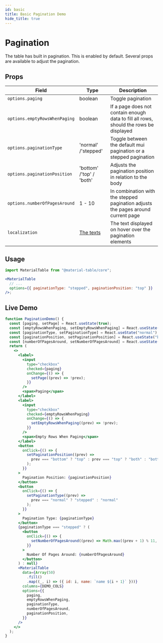```yaml
---
id: basic
title: Basic Pagination Demo
hide_title: true
---
```


# Pagination

The table has built in pagination. This is enabled by default. Several props are available to adjust the pagination.


## Props

| Field                         | Type                                                                                       | Description                                                                           |
| ----------------------------- | ------------------------------------------------------------------------------------------ | ------------------------------------------------------------------------------------- |
| `options.paging`              | boolean                                                                                    | Toggle pagination                                                                     |
| `options.emptyRowsWhenPaging` | boolean                                                                                    | If a page does not contain enough data to fill all rows, should the rows be displayed |
| `options.paginationType`      | 'normal' /'stepped'                                                                        | Toggle between the default mui pagination or a stepped pagination                     |
| `options.paginationPosition`  | 'bottom' /'top' / 'both'                                                                   | Adjusts the pagination position in relation to the body                               |
| `options.numberOfPagesAround` | 1 - 10                                                                                     | In combination with the stepped pagination adjusts the pages around current page      |
| `localization`                | [The texts](https://github.com/material-table-core/core/blob/master/types/index.d.ts#L439) | The text displayed on hover over the pagination elements                              |

## Usage

```jsx
import MaterialTable from "@material-table/core";

<MaterialTable
  // ...
  options={{ paginationType: "stepped", paginationPosition: "top" }}
/>;
```

## Live Demo

<InfoBannerAboutGlobalVarsInDemos />

```jsx live
function PaginationDemo() {
  const [paging, setPage] = React.useState(true);
  const [emptyRowsWhenPaging, setEmptyRowsWhenPaging] = React.useState(true);
  const [paginationType, setPaginationType] = React.useState("normal");
  const [paginationPosition, setPaginationPosition] = React.useState("bottom");
  const [numberOfPagesAround, setNumberOfPagesAround] = React.useState(1);
  return (
    <>
      <label>
        <input
          type="checkbox"
          checked={paging}
          onChange={() => {
            setPage((prev) => !prev);
          }}
        />
        <span>Paging</span>
      </label>
      <label>
        <input
          type="checkbox"
          checked={emptyRowsWhenPaging}
          onChange={() => {
            setEmptyRowsWhenPaging((prev) => !prev);
          }}
        />
        <span>Empty Rows When Paging</span>
      </label>
      <button
        onClick={() => {
          setPaginationPosition((prev) =>
            prev === "bottom" ? "top" : prev === "top" ? "both" : "bottom"
          );
        }}
      >
        Pagination Position: {paginationPosition}
      </button>
      <button
        onClick={() => {
          setPaginationType((prev) =>
            prev === "normal" ? "stepped" : "normal"
          );
        }}
      >
        Pagination Type: {paginationType}
      </button>
      {paginationType === "stepped" ? (
        <button
          onClick={() => {
            setNumberOfPagesAround((prev) => Math.max((prev + 1) % 11, 1));
          }}
        >
          Number Of Pages Around: {numberOfPagesAround}
        </button>
      ) : null}
      <MaterialTable
        data={Array(50)
          .fill()
          .map((_, i) => ({ id: i, name: `name ${i + 1}` }))}
        columns={DEMO_COLS}
        options={{
          paging,
          emptyRowsWhenPaging,
          paginationType,
          numberOfPagesAround,
          paginationPosition,
        }}
      />
    </>
  );
}
```
